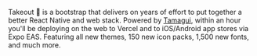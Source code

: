 Takeout 🥡 is a bootstrap that delivers on years of effort to put together a better React Native and web stack. Powered by [Tamagui](https://tamagui.dev/), within an hour you'll be deploying on the web to Vercel and to iOS/Android app stores via Expo EAS. Featuring all new themes, 150 new icon packs, 1,500 new fonts, and much more.
